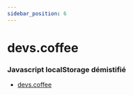 ```yaml
---
sidebar_position: 6
---
```


# devs.coffee

### Javascript localStorage démistifié
- [devs.coffee](https://devs.coffee/blog/javascript-localstorage-demistifie)

